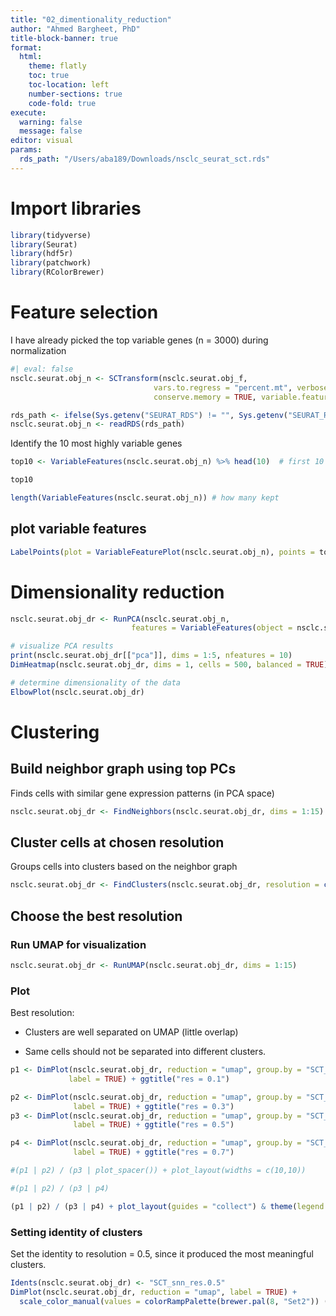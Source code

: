 ```yaml
---
title: "02_dimentionality_reduction"
author: "Ahmed Bargheet, PhD"
title-block-banner: true
format:
  html:
    theme: flatly
    toc: true
    toc-location: left
    number-sections: true
    code-fold: true
execute:
  warning: false
  message: false
editor: visual
params:
  rds_path: "/Users/aba189/Downloads/nsclc_seurat_sct.rds"
---
```


# Import libraries

```r
library(tidyverse)
library(Seurat)
library(hdf5r)
library(patchwork)
library(RColorBrewer)
```

# Feature selection

I have already picked the top variable genes (n = 3000) during normalization

```r
#| eval: false
nsclc.seurat.obj_n <- SCTransform(nsclc.seurat.obj_f, 
                                vars.to.regress = "percent.mt", verbose = FALSE,
                                conserve.memory = TRUE, variable.features.n = 3000)
```

```r
rds_path <- ifelse(Sys.getenv("SEURAT_RDS") != "", Sys.getenv("SEURAT_RDS"), params$rds_path)
nsclc.seurat.obj_n <- readRDS(rds_path)
```

Identify the 10 most highly variable genes

```r
top10 <- VariableFeatures(nsclc.seurat.obj_n) %>% head(10)  # first 10 variable genes

top10

length(VariableFeatures(nsclc.seurat.obj_n)) # how many kept

```

## plot variable features

```r

LabelPoints(plot = VariableFeaturePlot(nsclc.seurat.obj_n), points = top10, repel = TRUE)
```

# Dimensionality reduction

```r
nsclc.seurat.obj_dr <- RunPCA(nsclc.seurat.obj_n, 
                           features = VariableFeatures(object = nsclc.seurat.obj_n))

# visualize PCA results
print(nsclc.seurat.obj_dr[["pca"]], dims = 1:5, nfeatures = 10)
DimHeatmap(nsclc.seurat.obj_dr, dims = 1, cells = 500, balanced = TRUE)

# determine dimensionality of the data
ElbowPlot(nsclc.seurat.obj_dr)
```

# Clustering

## Build neighbor graph using top PCs

Finds cells with similar gene expression patterns (in PCA space)

```r
nsclc.seurat.obj_dr <- FindNeighbors(nsclc.seurat.obj_dr, dims = 1:15)
```

## Cluster cells at chosen resolution

Groups cells into clusters based on the neighbor graph

```r
nsclc.seurat.obj_dr <- FindClusters(nsclc.seurat.obj_dr, resolution = c(0.1, 0.3, 0.5, 0.7, 1))

```

## Choose the best resolution

### Run UMAP for visualization

```r
nsclc.seurat.obj_dr <- RunUMAP(nsclc.seurat.obj_dr, dims = 1:15)
```

### Plot

Best resolution:

-   Clusters are well separated on UMAP (little overlap)

-   Same cells should not be separated into different clusters.

```r
p1 <- DimPlot(nsclc.seurat.obj_dr, reduction = "umap", group.by = "SCT_snn_res.0.1", 
             label = TRUE) + ggtitle("res = 0.1")

p2 <- DimPlot(nsclc.seurat.obj_dr, reduction = "umap", group.by = "SCT_snn_res.0.3", 
              label = TRUE) + ggtitle("res = 0.3")
p3 <- DimPlot(nsclc.seurat.obj_dr, reduction = "umap", group.by = "SCT_snn_res.0.5", 
              label = TRUE) + ggtitle("res = 0.5")

p4 <- DimPlot(nsclc.seurat.obj_dr, reduction = "umap", group.by = "SCT_snn_res.0.7", 
              label = TRUE) + ggtitle("res = 0.7")

#(p1 | p2) / (p3 | plot_spacer()) + plot_layout(widths = c(10,10))

#(p1 | p2) / (p3 | p4)

(p1 | p2) / (p3 | p4) + plot_layout(guides = "collect") & theme(legend.position = "none")

```

### Setting identity of clusters

Set the identity to resolution = 0.5, since it produced the most meaningful clusters.

```r
Idents(nsclc.seurat.obj_dr) <- "SCT_snn_res.0.5"
DimPlot(nsclc.seurat.obj_dr, reduction = "umap", label = TRUE) + 
  scale_color_manual(values = colorRampPalette(brewer.pal(8, "Set2")) (16))
```
